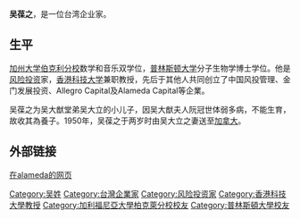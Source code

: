 '''吴葆之'''，是一位台湾企业家。

==生平==
[[加州大学伯克利分校|加州大学伯克利分校]]数学和音乐双学位，[[普林斯顿大学|普林斯顿大学]]分子生物学博士学位。他是[[风险投资|风险投资]]家，[[香港科技大学|香港科技大学]]兼职教授，先后于其他人共同创立了中国风投管理、金门发展投资、Allegro Capital及Alameda Capital等企業。 

吴葆之为吴大猷堂弟吴大立的小儿子，因吴大猷夫人阮冠世体弱多病，不能生育，故收其為養子。1950年，吴葆之于两岁时由吴大立之妻送至[[加拿大|加拿大]]。

==外部链接==
[http://www.alamedavc.com/pcwu.html 在alameda的网页]{{Wayback|url=http://www.alamedavc.com/pcwu.html |date=20080827194522 }}

{{China-academic-bio-stub}}

{{DEFAULTSORT:W}}
[[Category:吴姓|Category:吴姓]]
[[Category:台灣企業家|Category:台灣企業家]]
[[Category:风险投资家|Category:风险投资家]]
[[Category:香港科技大學教授|Category:香港科技大學教授]]
[[Category:加利福尼亞大學柏克萊分校校友|Category:加利福尼亞大學柏克萊分校校友]]
[[Category:普林斯頓大學校友|Category:普林斯頓大學校友]]